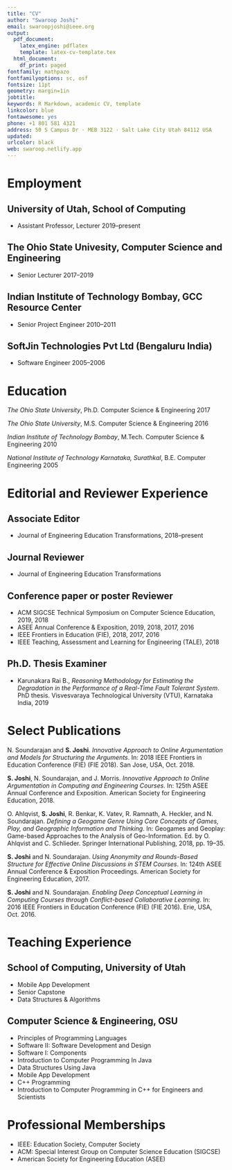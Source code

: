 ```yaml
---
title: "CV"
author: "Swaroop Joshi"
email: swaroopjoshi@ieee.org
output:
  pdf_document:
    latex_engine: pdflatex
    template: latex-cv-template.tex
  html_document:
    df_print: paged
fontfamily: mathpazo
fontfamilyoptions: sc, osf
fontsize: 11pt
geometry: margin=1in
jobtitle: 
keywords: R Markdown, academic CV, template
linkcolor: blue
fontawesome: yes
phone: +1 801 581 4321
address: 50 S Campus Dr · MEB 3122 · Salt Lake City Utah 84112 USA
updated: 
urlcolor: black
web: swaroop.netlify.app
---
```


# Employment #

## University of Utah, School of Computing ##

- Assistant Professor, Lecturer \hfill 2019--present

## The Ohio State Univesity, Computer Science and Engineering ##

- Senior Lecturer \hfill 2017--2019

## Indian Institute of Technology Bombay, GCC Resource Center ##

- Senior Project Engineer \hfill 2010--2011

## SoftJin Technologies Pvt Ltd (Bengaluru India) ##

- Software Engineer \hfill 2005--2006


# Education

*The Ohio State University*, Ph.D. Computer Science & Engineering \hfill 2017

*The Ohio State University*, M.S. Computer Science & Engineering \hfill 2016

*Indian Institute of Technology Bombay*, M.Tech. Computer Science & Engineering \hfill 2010

*National Institute of Technology Karnataka, Surathkal*, B.E. Computer Engineering \hfill 2005

# Editorial and Reviewer Experience

## Associate Editor ##
  - Journal of Engineering Education Transformations, 2018--present


## Journal Reviewer ##
  - Journal of Engineering Education Transformations

## Conference paper or poster Reviewer ##
  - ACM SIGCSE Technical Symposium on Computer Science Education, 2019, 2018
  - ASEE Annual Conference & Exposition, 2019, 2018, 2017, 2016
  - IEEE Frontiers in Education (FIE), 2018, 2017, 2016
  - IEEE Teaching, Assessment and Learning for Engineering (TALE), 2018

## Ph.D. Thesis Examiner ##
- Karunakara Rai B., *Reasoning Methodology for Estimating the Degradation in the Performance of a Real-Time Fault Tolerant System*. PhD thesis. Visvesvaraya Technological University (VTU), Karnataka India, 2019


# Select Publications

N. Soundarajan and **S. Joshi**. *Innovative Approach to Online Argumentation and Models for Structuring the Arguments*. In: 2018 IEEE Frontiers in Education Conference (FIE) (FIE 2018). San Jose, USA, Oct. 2018.

**S. Joshi**, N. Soundarajan, and J. Morris. *Innovative Approach to Online Argumentation in Computing and Engineering Courses*. In: 125th ASEE Annual Conference and Exposition. American Society for Engineering Education, 2018.

O. Ahlqvist, **S. Joshi**, R. Benkar, K. Vatev, R. Ramnath, A. Heckler, and N. Soundarajan. *Defining a Geogame Genre Using Core Concepts of Games, Play, and Geographic Information and Thinking*. In: Geogames and Geoplay: Game-based Approaches to the Analysis of Geo-Information. Ed. by O. Ahlqvist and C. Schlieder. Springer International Publishing, 2018, pp. 19–35.


**S. Joshi** and N. Soundarajan. *Using Anonymity and Rounds-Based Structure for Effective Online Discussions in STEM Courses*. In: 124th ASEE Annual Conference & Exposition Proceedings. American Society for Engineering Education, 2017.


**S. Joshi** and N. Soundarajan. *Enabling Deep Conceptual Learning in Computing Courses through Conflict-based Collaborative Learning*. In: 2016 IEEE Frontiers in Education Conference (FIE) (FIE 2016). Erie, USA, Oct. 2016.



# Teaching Experience
## School of Computing, University of Utah
- Mobile App Development
- Senior Capstone
- Data Structures & Algorithms

## Computer Science & Engineering, OSU
- Principles of Programming Languages
- Software II: Software Development and Design
- Software I: Components
- Introduction to Computer Programming In Java
- Data Structures Using Java
- Mobile App Development
- C++ Programming
- Introduction to Computer Programming in C++ for Engineers and Scientists


# Professional Memberships
- IEEE: Education Society, Computer Society
- ACM: Special Interest Group on Computer Science Education (SIGCSE)
- American Society for Engineering Education (ASEE)
